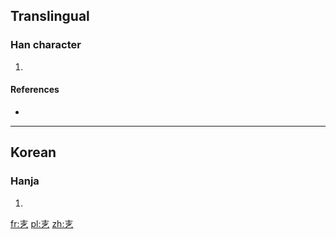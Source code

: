 ==Translingual==

===Han character===
{{Han char|rn=5|rad=乙|as=03|sn=4|four=40717|canj=GN|ids=⿱士乙}}

# {{defn|Han|sort=乙03}}

====References====
* {{Han ref|kx=0084.071|dkj=|dj=|hdz=|uh=340A|ud=13322|bh=|bd=}}

----

==Korean==

===Hanja===
{{ko-hanja|hangeul=살|rv=sal|mr=sal|y=sal}}

# {{defn|lang=ko|sort=乙03}}

[[fr:㐊]]
[[pl:㐊]]
[[zh:㐊]]